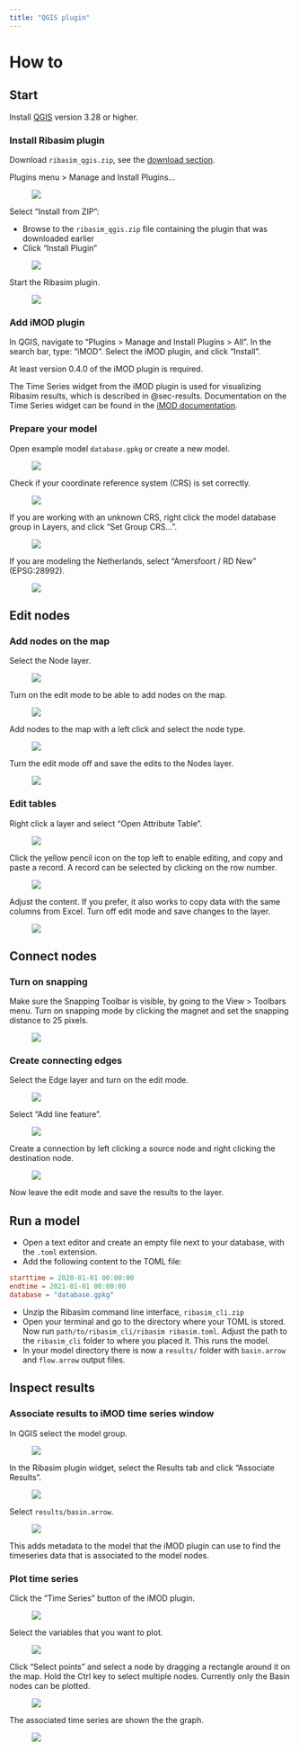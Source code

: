 ```yaml
---
title: "QGIS plugin"
---
```


# How to

## Start

Install [QGIS](https://qgis.org/en/site/) version 3.28 or higher.

### Install Ribasim plugin

Download `ribasim_qgis.zip`, see the [download section](../index.qmd#sec-download).

Plugins menu > Manage and Install Plugins...

<figure id="ig-align="left"" style="max-width: 100%;"><img src="https://user-images.githubusercontent.com/4471859/224939069-9aae77ea-898f-442f-83b5-f2671c114956.png"  style="max-width: 100%;"><figcaption></figcaption></figure>

Select "Install from ZIP":

- Browse to the `ribasim_qgis.zip` file containing the plugin that was downloaded earlier
- Click "Install Plugin"

<figure id="ig-align="left"" style="max-width: 100%;"><img src="https://user-images.githubusercontent.com/4471859/224939080-7fec5db2-4417-4f7b-8e45-034d4cf4fd75.png"  style="max-width: 100%;"><figcaption></figcaption></figure>

Start the Ribasim plugin.

<figure id="ig-align="left"" style="max-width: 100%;"><img src="https://user-images.githubusercontent.com/4471859/224939101-228e068a-875b-4df2-98bb-6ee6a3830ddd.png"  style="max-width: 100%;"><figcaption></figcaption></figure>

### Add iMOD plugin

In QGIS, navigate to "Plugins > Manage and Install Plugins > All".
In the search bar, type: "iMOD". Select the iMOD plugin, and click "Install".

At least version 0.4.0 of the iMOD plugin is required.

The Time Series widget from the iMOD plugin is used for visualizing Ribasim results, which is described in @sec-results.
Documentation on the Time Series widget can be found in the [iMOD documentation](https://deltares.github.io/iMOD-Documentation/qgis_user_manual.html#time-series-time-series).

### Prepare your model

Open example model `database.gpkg` or create a new model.

<figure id="ig-align="left"" style="max-width: 100%;"><img src="https://user-images.githubusercontent.com/4471859/224939126-b38f0eed-2e89-4120-b541-5b8c31798c09.png"  style="max-width: 100%;"><figcaption></figcaption></figure>

Check if your coordinate reference system (CRS) is set correctly.

<figure id="ig-align="left"" style="max-width: 100%;"><img src="https://user-images.githubusercontent.com/4471859/224939143-19e9931e-da4b-4717-ba28-67a0f141dd40.png"  style="max-width: 100%;"><figcaption></figcaption></figure>

If you are working with an unknown CRS, right click the model database group in Layers,
and click "Set Group CRS...".

<figure id="ig-align="left"" style="max-width: 100%;"><img src="https://user-images.githubusercontent.com/4471859/224939165-45807f16-2d3a-41b3-92a2-7fe0e86ae72b.png"  style="max-width: 100%;"><figcaption></figcaption></figure>

If you are modeling the Netherlands, select "Amersfoort / RD New" (EPSG:28992).

<figure id="ig-align="left"" style="max-width: 100%;"><img src="https://user-images.githubusercontent.com/4471859/224939182-3486ff0b-842b-4f98-a37e-ecd04f29aa7f.png"  style="max-width: 100%;"><figcaption></figcaption></figure>

## Edit nodes

### Add nodes on the map

Select the Node layer.

<figure id="ig-align="left"" style="max-width: 100%;"><img src="https://user-images.githubusercontent.com/4471859/224939204-2aa2ead2-a028-4673-b747-abeadd821ec8.png"  style="max-width: 100%;"><figcaption></figcaption></figure>

Turn on the edit mode to be able to add nodes on the map.

<figure id="ig-align="left"" style="max-width: 100%;"><img src="https://user-images.githubusercontent.com/4471859/224939223-66e232c0-748c-46f0-ba1b-8751a965f114.png"  style="max-width: 100%;"><figcaption></figcaption></figure>

Add nodes to the map with a left click and select the node type.

<figure id="ig-align="left"" style="max-width: 100%;"><img src="https://user-images.githubusercontent.com/4471859/224939237-67c1150b-15ec-4044-a02a-26a82f81da05.png"  style="max-width: 100%;"><figcaption></figcaption></figure>

Turn the edit mode off and save the edits to the Nodes layer.

<figure id="ig-align="left"" style="max-width: 100%;"><img src="https://user-images.githubusercontent.com/4471859/224946136-e37021d5-80c1-4d90-ac04-d0dbd96879f3.png"  style="max-width: 100%;"><figcaption></figcaption></figure>

### Edit tables

Right click a layer and select "Open Attribute Table".

<figure id="ig-align="left"" style="max-width: 100%;"><img src="https://user-images.githubusercontent.com/4471859/224939276-ca8f856d-3325-49a7-b457-78b09b81ac5e.png"  style="max-width: 100%;"><figcaption></figcaption></figure>

Click the yellow pencil icon on the top left to enable editing, and copy and paste a record.
A record can be selected by clicking on the row number.

<figure id="ig-align="left"" style="max-width: 100%;"><img src="https://user-images.githubusercontent.com/4471859/224939287-a8b9f351-9aea-4e3a-8417-3867cd40cda5.png"  style="max-width: 100%;"><figcaption></figcaption></figure>

Adjust the content. If you prefer, it also works to copy data with the same columns from
Excel. Turn off edit mode and save changes to the layer.

<figure id="ig-align="left"" style="max-width: 100%;"><img src="https://user-images.githubusercontent.com/4471859/224939297-4b0ca812-9618-4d25-ab7a-518bf1ca63e1.png"  style="max-width: 100%;"><figcaption></figcaption></figure>

## Connect nodes

### Turn on snapping

Make sure the Snapping Toolbar is visible, by going to the View > Toolbars menu. Turn on
snapping mode by clicking the magnet and set the snapping distance to 25 pixels.

<figure id="ig-align="left"" style="max-width: 100%;"><img src="https://user-images.githubusercontent.com/4471859/224939328-8359272a-30bb-4eb1-ab6c-968318ac3997.png"  style="max-width: 100%;"><figcaption></figcaption></figure>

### Create connecting edges

Select the Edge layer and turn on the edit mode.

<figure id="ig-align="left"" style="max-width: 100%;"><img src="https://user-images.githubusercontent.com/4471859/224939342-c6939331-a60d-4526-a350-3cddb122c62d.png"  style="max-width: 100%;"><figcaption></figcaption></figure>

Select "Add line feature".

<figure id="ig-align="left"" style="max-width: 100%;"><img src="https://user-images.githubusercontent.com/4471859/224939354-523cac79-dcd5-4c43-ab5a-db7672fb743e.png"  style="max-width: 100%;"><figcaption></figcaption></figure>

Create a connection by left clicking a source node and right clicking the destination node.

<figure id="ig-align="left"" style="max-width: 100%;"><img src="https://user-images.githubusercontent.com/4471859/224939363-88716d43-0536-499d-adb8-2fb4223c0f87.png"  style="max-width: 100%;"><figcaption></figcaption></figure>

Now leave the edit mode and save the results to the layer.

## Run a model

- Open a text editor and create an empty file next to your database, with the `.toml`
  extension.
- Add the following content to the TOML file:
```.TOML
starttime = 2020-01-01 00:00:00
endtime = 2021-01-01 00:00:00
database = "database.gpkg"
```
- Unzip the Ribasim command line interface, `ribasim_cli.zip`
- Open your terminal and go to the directory where your TOML is stored. Now run
  `path/to/ribasim_cli/ribasim ribasim.toml`. Adjust the path to the `ribasim_cli` folder to
  where you placed it. This runs the model.
- In your model directory there is now a `results/` folder with `basin.arrow` and
  `flow.arrow` output files.

## Inspect results {#sec-results}

### Associate results to iMOD time series window

In QGIS select the model group.

<figure id="ig-align="left"" style="max-width: 100%;"><img src="https://user-images.githubusercontent.com/4471859/224939378-a026aec7-419d-4e6e-8b20-df80aa415659.png"  style="max-width: 100%;"><figcaption></figcaption></figure>

In the Ribasim plugin widget, select the Results tab and click "Associate Results".

<figure id="ig-align="left"" style="max-width: 100%;"><img src="https://user-images.githubusercontent.com/4471859/224939389-17add58d-6701-49c5-a23a-ce367572d9cd.png"  style="max-width: 100%;"><figcaption></figcaption></figure>

Select `results/basin.arrow`.

<figure id="ig-align="left"" style="max-width: 100%;"><img src="https://user-images.githubusercontent.com/4471859/224939408-5c291840-90a4-4efa-a2f0-4fb5986b8779.png"  style="max-width: 100%;"><figcaption></figcaption></figure>

This adds metadata to the model that the iMOD plugin can use to find the timeseries data
that is associated to the model nodes.

### Plot time series

Click the "Time Series" button of the iMOD plugin.

<figure id="ig-align="left"" style="max-width: 100%;"><img src="https://user-images.githubusercontent.com/4471859/224939424-ec4c77ff-3d6b-4635-b407-ef18376587e9.png"  style="max-width: 100%;"><figcaption></figcaption></figure>

Select the variables that you want to plot.

<figure id="ig-align="left"" style="max-width: 100%;"><img src="https://user-images.githubusercontent.com/4471859/224939436-a9643b68-dff0-49c3-899d-6ba13d9a6d52.png"  style="max-width: 100%;"><figcaption></figcaption></figure>

Click "Select points" and select a node by dragging a rectangle around it on the map.
Hold the Ctrl key to select multiple nodes. Currently only the Basin nodes can be plotted.

<figure id="ig-align="left"" style="max-width: 100%;"><img src="https://user-images.githubusercontent.com/4471859/224939450-e369791d-3229-4621-87b0-7e1d34d0514d.png"  style="max-width: 100%;"><figcaption></figcaption></figure>

The associated time series are shown the the graph.

<figure id="ig-align="left"" style="max-width: 100%;"><img src="https://user-images.githubusercontent.com/4471859/224939471-85a23936-6eb6-4a80-a5b7-8c9a55ddc7f7.png"  style="max-width: 100%;"><figcaption></figcaption></figure>
